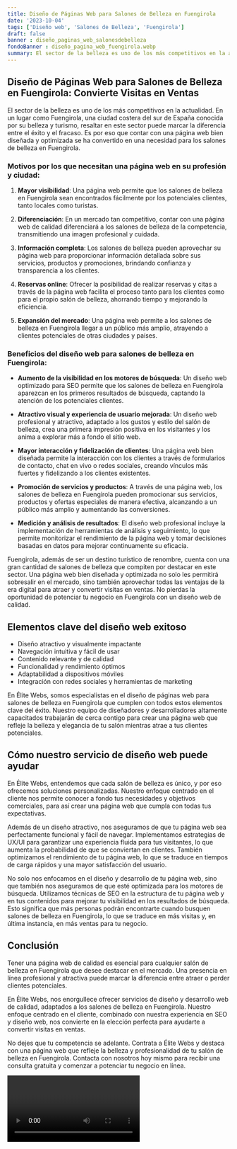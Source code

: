```yaml
---
title: Diseño de Páginas Web para Salones de Belleza en Fuengirola
date: '2023-10-04'
tags: ['Diseño web', 'Salones de Belleza', 'Fuengirola']
draft: false
banner : diseño_paginas_web_salonesdebelleza
fondoBanner : diseño_pagina_web_fuengirola.webp
summary: El sector de la belleza es uno de los más competitivos en la actualidad. En un lugar como Fuengirola, una ciudad costera del sur de España conocida por su belleza y turismo, resaltar en este sector puede marcar la diferencia entre el éxito y el fracaso. Es por eso que contar con una página web bien diseñada y optimizada se ha convertido en una necesidad para los salones de belleza en Fuengirola.
---
```


## Diseño de Páginas Web para Salones de Belleza en Fuengirola: Convierte Visitas en Ventas

El sector de la belleza es uno de los más competitivos en la actualidad. En un lugar como Fuengirola, una ciudad costera del sur de España conocida por su belleza y turismo, resaltar en este sector puede marcar la diferencia entre el éxito y el fracaso. Es por eso que contar con una página web bien diseñada y optimizada se ha convertido en una necesidad para los salones de belleza en Fuengirola.

### Motivos por los que necesitan una página web en su profesión y ciudad:

1. **Mayor visibilidad**: Una página web permite que los salones de belleza en Fuengirola sean encontrados fácilmente por los potenciales clientes, tanto locales como turistas.

2. **Diferenciación**: En un mercado tan competitivo, contar con una página web de calidad diferenciará a los salones de belleza de la competencia, transmitiendo una imagen profesional y cuidada.

3. **Información completa**: Los salones de belleza pueden aprovechar su página web para proporcionar información detallada sobre sus servicios, productos y promociones, brindando confianza y transparencia a los clientes.

4. **Reservas online**: Ofrecer la posibilidad de realizar reservas y citas a través de la página web facilita el proceso tanto para los clientes como para el propio salón de belleza, ahorrando tiempo y mejorando la eficiencia.

5. **Expansión del mercado**: Una página web permite a los salones de belleza en Fuengirola llegar a un público más amplio, atrayendo a clientes potenciales de otras ciudades y países.

### Beneficios del diseño web para salones de belleza en Fuengirola:

* **Aumento de la visibilidad en los motores de búsqueda**: Un diseño web optimizado para SEO permite que los salones de belleza en Fuengirola aparezcan en los primeros resultados de búsqueda, captando la atención de los potenciales clientes.

* **Atractivo visual y experiencia de usuario mejorada**: Un diseño web profesional y atractivo, adaptado a los gustos y estilo del salón de belleza, crea una primera impresión positiva en los visitantes y los anima a explorar más a fondo el sitio web.

* **Mayor interacción y fidelización de clientes**: Una página web bien diseñada permite la interacción con los clientes a través de formularios de contacto, chat en vivo o redes sociales, creando vínculos más fuertes y fidelizando a los clientes existentes.

* **Promoción de servicios y productos**: A través de una página web, los salones de belleza en Fuengirola pueden promocionar sus servicios, productos y ofertas especiales de manera efectiva, alcanzando a un público más amplio y aumentando las conversiones.

* **Medición y análisis de resultados**: El diseño web profesional incluye la implementación de herramientas de análisis y seguimiento, lo que permite monitorizar el rendimiento de la página web y tomar decisiones basadas en datos para mejorar continuamente su eficacia. 

Fuengirola, además de ser un destino turístico de renombre, cuenta con una gran cantidad de salones de belleza que compiten por destacar en este sector. Una página web bien diseñada y optimizada no solo les permitirá sobresalir en el mercado, sino también aprovechar todas las ventajas de la era digital para atraer y convertir visitas en ventas. No pierdas la oportunidad de potenciar tu negocio en Fuengirola con un diseño web de calidad.

<GifSeo />

<Cta />

## Elementos clave del diseño web exitoso

- Diseño atractivo y visualmente impactante
- Navegación intuitiva y fácil de usar
- Contenido relevante y de calidad
- Funcionalidad y rendimiento óptimos
- Adaptabilidad a dispositivos móviles
- Integración con redes sociales y herramientas de marketing

En Élite Webs, somos especialistas en el diseño de páginas web para salones de belleza en Fuengirola que cumplen con todos estos elementos clave del éxito. Nuestro equipo de diseñadores y desarrolladores altamente capacitados trabajarán de cerca contigo para crear una página web que refleje la belleza y elegancia de tu salón mientras atrae a tus clientes potenciales.

## Cómo nuestro servicio de diseño web puede ayudar

En Élite Webs, entendemos que cada salón de belleza es único, y por eso ofrecemos soluciones personalizadas. Nuestro enfoque centrado en el cliente nos permite conocer a fondo tus necesidades y objetivos comerciales, para así crear una página web que cumpla con todas tus expectativas.

Además de un diseño atractivo, nos aseguramos de que tu página web sea perfectamente funcional y fácil de navegar. Implementamos estrategias de UX/UI para garantizar una experiencia fluida para tus visitantes, lo que aumenta la probabilidad de que se conviertan en clientes. También optimizamos el rendimiento de tu página web, lo que se traduce en tiempos de carga rápidos y una mayor satisfacción del usuario.

No solo nos enfocamos en el diseño y desarrollo de tu página web, sino que también nos aseguramos de que esté optimizada para los motores de búsqueda. Utilizamos técnicas de SEO en la estructura de tu página web y en tus contenidos para mejorar tu visibilidad en los resultados de búsqueda. Esto significa que más personas podrán encontrarte cuando busquen salones de belleza en Fuengirola, lo que se traduce en más visitas y, en última instancia, en más ventas para tu negocio.

## Conclusión

Tener una página web de calidad es esencial para cualquier salón de belleza en Fuengirola que desee destacar en el mercado. Una presencia en línea profesional y atractiva puede marcar la diferencia entre atraer o perder clientes potenciales.

En Élite Webs, nos enorgullece ofrecer servicios de diseño y desarrollo web de calidad, adaptados a los salones de belleza en Fuengirola. Nuestro enfoque centrado en el cliente, combinado con nuestra experiencia en SEO y diseño web, nos convierte en la elección perfecta para ayudarte a convertir visitas en ventas.

No dejes que tu competencia se adelante. Contrata a Élite Webs y destaca con una página web que refleje la belleza y profesionalidad de tu salón de belleza en Fuengirola. Contacta con nosotros hoy mismo para recibir una consulta gratuita y comenzar a potenciar tu negocio en línea.

<Video />

<CtaBot job='Salones de Belleza' city='Fuengirola'/>

<Gmaps query='Fuengirola+españa+maps' />